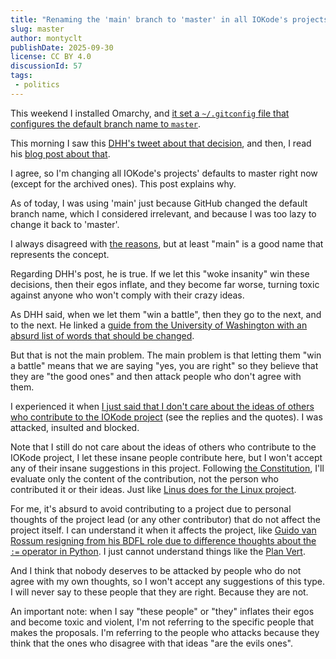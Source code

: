 ```yaml
---
title: "Renaming the 'main' branch to 'master' in all IOKode's projects"
slug: master
author: montyclt
publishDate: 2025-09-30
license: CC BY 4.0
discussionId: 57
tags:
 - politics
---
```

This weekend I installed Omarchy, and
[it set a `~/.gitconfig` file that configures the default branch name to `master`](https://github.com/basecamp/omarchy/blob/master/install/config/git.sh).

This morning I saw this [DHH's tweet about that decision](https://x.com/dhh/status/1972765204208603631), and then,
I read his [blog post about that](https://world.hey.com/dhh/forcing-master-to-main-was-a-good-faith-exploit-b21ee30c).

I agree, so I'm changing all IOKode's projects' defaults to master right now (except for the archived ones).
This post explains why.

As of today, I was using 'main' just because GitHub changed the default branch name, which I considered irrelevant,
and because I was too lazy to change it back to 'master'.

I always disagreed with [the reasons](https://sfconservancy.org/news/2020/jun/23/gitbranchname/), but at least "main"
is a good name that represents the concept.

Regarding DHH's post, he is true. If we let this "woke insanity" win these decisions, then their egos inflate,
and they become far worse, turning toxic against anyone who won't comply with their crazy ideas.

As DHH said, when we let them "win a battle", then they go to the next, and to the next. He linked a [guide from the University
of Washington with an absurd list of words that should be changed](https://it.uw.edu/guides/identity-diversity-inclusion/inclusive-language-guide/).

But that is not the main problem. The main problem is that letting them "win a battle" means that we are
saying "yes, you are right" so they believe that they are "the good ones" and then attack people who don't
agree with them.

I experienced it when [I just said that I don't care about the ideas of others who contribute to the IOKode project](https://x.com/Montyclt/status/1610976079770181632)
(see the replies and the quotes). I was attacked, insulted and blocked.

Note that I still do not care about the ideas of others who contribute to the IOKode project, I let these insane
people contribute here, but I won't accept any of their insane suggestions in this project.
Following [the Constitution](https://iokode.blog/constitution), I'll evaluate only the content of the contribution,
not the person who contributed it or their ideas. Just like [Linus does for the Linux project](https://www.osnews.com/story/21887/linus-microsoft-hatred-is-a-disease/).

For me, it's absurd to avoid contributing to a project due to personal thoughts of the project lead (or any other
contributor) that do not affect the project itself. I can understand it when it affects the project, like [Guido
van Rossum resigning from his BDFL role due to difference thoughts about the `:=` operator in Python](https://lwn.net/Articles/759654/).
I just cannot understand things like the [Plan Vert](https://github.com/Plan-Vert/open-letter).

And I think that nobody deserves to be attacked by people who do not agree with my own thoughts, so I won't
accept any suggestions of this type. I will never say to these people that they are right. Because they are not.

<Alert severity="warning">
    An important note: when I say "these people" or "they" inflates their egos and become toxic and violent,
    I'm not referring to the specific people that makes the proposals. I'm referring to the people who attacks
    because they think that the ones who disagree with that ideas "are the evils ones".


</Alert>
